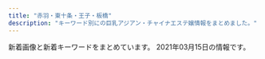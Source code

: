 ```yaml
---
title: "赤羽・東十条・王子・板橋"
description: "キーワード別にの巨乳アジアン・チャイナエステ嬢情報をまとめました。"
---
```


新着画像と新着キーワードをまとめています。
2021年03月15日の情報です。

<DmmAffiliateIns />
<KeywordTable
  shops={
    [
    {
        "station": "\u84ee\u6839\u99c5\u6771\u53e3",
        "img_links": [
            "http://www.l-yuri.work/img/yuki1.jpg",
            "http://www.l-yuri.work/images/tg.jpg",
            "http://www.l-yuri.work/images/head.jpg",
            "http://www.l-yuri.work/images/sys.png",
            "http://www.l-yuri.work/staff/emi.jpg",
            "http://www.l-yuri.work/images/2.png",
            "http://www.l-yuri.work/img/aki1.jpg",
            "http://www.l-yuri.work/images/1.png",
            "http://www.l-yuri.work/img/rina1.jpg",
            "http://www.l-yuri.work/images/4.png",
            "http://www.l-yuri.work/images/3.png",
            "http://www.l-yuri.work/images/h_line.jpg",
            "http://www.l-yuri.work/staff/aki.jpg",
            "http://www.l-yuri.work/images/tel.jpg",
            "http://www.l-yuri.work/staff/rina.jpg",
            "http://www.l-yuri.work/images/mobile.jpg",
            "http://www.l-yuri.work/images/int2.png",
            "http://www.l-yuri.work/staff/yuki.jpg",
            "http://www.l-yuri.work/images/int1.png",
            "http://www.l-yuri.work/img/emi1.jpg",
            "http://www.l-yuri.work/images/s1.png",
            "http://www.l-yuri.work/images/interior_t.jpg",
            "http://www.l-yuri.work/images/news.png",
            "http://www.l-yuri.work/images/staff_t.jpg"
        ],
        "name": "\u767e\u5408",
        "keywords": {},
        "url": "http://www.l-yuri.work/"
    },
    {
        "keywords": {
            "87": 4,
            "86": 1,
            "D": 5
        },
        "url": "http://www.darling.esjp.info/",
        "img_links": [
            "http://www.darling.esjp.info/img/top01.png",
            "http://www.darling.esjp.info/files/008.jpg",
            "http://www.darling.esjp.info/img/nav-002.png",
            "http://www.darling.esjp.info/img/nav-004.png",
            "http://www.darling.esjp.info/img/stb.jpg",
            "http://www.darling.esjp.info/files/002.jpg",
            "http://www.darling.esjp.info/img/nav-005.png",
            "http://www.darling.esjp.info/files/001.jpg",
            "http://www.darling.esjp.info/img/tel.png",
            "http://www.darling.esjp.info/files/003.jpg",
            "http://www.darling.esjp.info/img/nav-001.png",
            "http://www.darling.esjp.info/img/stt.jpg",
            "http://www.darling.esjp.info/files/007.jpg",
            "http://www.darling.esjp.info/img/nav-006.png",
            "http://www.darling.esjp.info/img/nav-003.png"
        ],
        "station": "JR\u8d64\u7fbd\u99c5\u5357\u53e3",
        "name": "Darling \uff5e\u30c0\u30fc\u30ea\u30f3\uff5e"
    },
    {
        "station": "JR\u738b\u5b50\u99c5\u5317\u53e3",
        "url": "http://oji.pink/",
        "img_links": [
            "http://oji.pink/images/mobile.jpg",
            "http://oji.pink/images/zi_link.png",
            "http://oji.pink/images/top.jpg",
            "http://oji.pink/images/g2.jpg",
            "http://oji.pink/images/r1.jpg",
            "http://oji.pink/images/1.png",
            "http://oji.pink/images/r2.jpg",
            "http://oji.pink/images/g0.jpg",
            "http://oji.pink/images/g5.jpg",
            "http://oji.pink/images/new1.jpg",
            "http://oji.pink/images/aki.jpg",
            "http://oji.pink/images/yuki.jpg",
            "http://oji.pink/images/3.png",
            "http://oji.pink/images/g1.jpg",
            "http://oji.pink/images/r3.jpg",
            "http://oji.pink/images/r4.jpg",
            "http://oji.pink/images/zi_staff.png",
            "http://oji.pink/images/g7.jpg"
        ],
        "keywords": {
            "C": 15
        },
        "name": "\u7f8e\u5065"
    },
    {
        "url": "http://www.goodtime.iesjp.com/",
        "img_links": [
            "http://www.goodtime.iesjp.com/images/m-top03.jpg",
            "http://www.goodtime.iesjp.com/files/004.jpg",
            "http://www.goodtime.iesjp.com/images/m-head.jpg",
            "http://www.goodtime.iesjp.com/files/005.jpg",
            "http://www.goodtime.iesjp.com/photo_news/upimg/529386029caabbb08f_0.jpg",
            "http://www.goodtime.iesjp.com/photo_news/upimg/39901600bd6533312b_0.jpg",
            "http://www.goodtime.iesjp.com/images/m-top-right03.jpg",
            "http://www.goodtime.iesjp.com/files/003.jpg",
            "http://www.goodtime.iesjp.com/images/top-left01.jpg",
            "http://www.goodtime.iesjp.com/images/m-top-right01.jpg",
            "http://www.goodtime.iesjp.com/images/m-right.jpg",
            "http://www.goodtime.iesjp.com/photo_news/upimg/2288060497ed9031e6_0.jpg",
            "http://www.goodtime.iesjp.com/images/m-top02.jpg",
            "http://www.goodtime.iesjp.com/images/m-yejiao.jpg",
            "http://www.goodtime.iesjp.com/images/m-left.jpg",
            "http://www.goodtime.iesjp.com/images/m-top-right04.jpg",
            "http://www.goodtime.iesjp.com/images/m-top-right02.jpg",
            "http://www.goodtime.iesjp.com/files/002.jpg",
            "http://www.goodtime.iesjp.com/images/call.png",
            "http://www.goodtime.iesjp.com/photo_news/upimg/20911603de0e3ad912_0.jpg",
            "http://www.goodtime.iesjp.com/photo_news/upimg/43415603819cc9fd0d_1.jpg"
        ],
        "station": "\u8d64\u7fbd\u5ca9\u6df5\u99c52\u756a\u51fa\u53e3",
        "name": "GOOD TIME",
        "keywords": {
            "D": 6,
            "C": 2,
            "83": 2,
            "87": 6
        }
    },
    {
        "keywords": {
            "86": 2,
            "C": 1,
            "84": 1,
            "85": 1,
            "89": 1,
            "E": 2,
            "D": 3,
            "87": 1
        },
        "station": "JR\u8d64\u7fbd\u99c5\u6771\u53e3",
        "name": "\u30a2\u30a4\u30ea\u30b9",
        "url": "http://www.e-baby.work/",
        "img_links": [
            "http://www.e-baby.work/staff/kumic.jpg",
            "http://www.e-baby.work/staff/karen1.jpg",
            "http://www.e-baby.work/staff/rina1.jpg",
            "http://www.e-baby.work/staff/kumi1.jpg",
            "http://www.e-baby.work/staff/haru1.jpg",
            "http://www.e-baby.work/img/all/loader.png",
            "http://www.e-baby.work/img/all/icon2.png",
            "http://www.e-baby.work/staff/yuka1.jpg",
            "http://www.e-baby.work/staff/maya1.jpg"
        ]
    },
    {
        "url": "http://www.cocosia.work/",
        "station": "JR\u8d64\u7fbd\u99c5\u897f\u53e3",
        "name": "Cocosia \uff5e\u30b3\u30b3\u30b7\u30a2\uff5e",
        "keywords": {
            "86": 8,
            "E": 6,
            "C": 15,
            "87": 6,
            "D": 10,
            "85": 2
        },
        "img_links": [
            "http://www.cocosia.work/staff/riya.jpg",
            "http://www.cocosia.work/img/bn_contact_sp.jpg",
            "http://www.cocosia.work/staff/rea1.jpg",
            "http://www.cocosia.work/img/concept_sp.jpg",
            "http://www.cocosia.work/img/concept.jpg",
            "http://www.cocosia.work/staff/mao1.jpg",
            "http://www.cocosia.work/img/int2.jpg",
            "http://www.cocosia.work/staff/mika1.jpg",
            "http://www.cocosia.work/staff/hina1.jpg",
            "http://www.cocosia.work/staff/mao.jpg",
            "http://www.cocosia.work/img/int2_sp.jpg",
            "http://www.cocosia.work/staff/rea.jpg",
            "http://www.cocosia.work/img/header_info.png",
            "http://www.cocosia.work/img/int3_sp.jpg",
            "http://www.cocosia.work/img/i_tel.png",
            "http://www.cocosia.work/img/int1.jpg",
            "http://www.cocosia.work/img/bn_howto_sp.jpg",
            "http://www.cocosia.work/staff/yuyu1.jpg",
            "http://www.cocosia.work/img/bn_contact.jpg",
            "http://www.cocosia.work/staff/riya1.jpg",
            "http://www.cocosia.work/img/int1_sp.jpg",
            "http://www.cocosia.work/img/bn_howto.jpg",
            "http://www.cocosia.work/img/int3.jpg",
            "http://www.cocosia.work/staff/hina.jpg",
            "http://www.cocosia.work/staff/yuyu.jpg",
            "http://www.cocosia.work/staff/mika.jpg"
        ]
    },
    {
        "img_links": [
            "https://dream.ests.jp/images/mobile.jpg",
            "https://dream.ests.jp/images/end.png",
            "https://dream.ests.jp/images/s_link.jpg",
            "https://dream.ests.jp/photos/sites/12/2021/03/2021031110482744.jpg",
            "https://dream.ests.jp/images/1.jpg",
            "https://dream.ests.jp/images/2.jpg",
            "https://dream.ests.jp/photos/sites/12/2021/03/2021031110483021.jpg",
            "https://dream.ests.jp/images/line.png",
            "https://dream.ests.jp/images/s_pick.png",
            "https://dream.ests.jp/images/staff_bj3.jpg",
            "https://dream.ests.jp/images/new.jpg",
            "https://dream.ests.jp/photos/sites/12/2021/03/2021031110482840.jpg",
            "https://dream.ests.jp/images/s_therapist.jpg",
            "https://dream.ests.jp/images/s_news.jpg",
            "https://dream.ests.jp/images/news_bj3.jpg",
            "https://dream.ests.jp/photos/sites/12/2021/03/2021031110483161.jpg",
            "https://dream.ests.jp/images/top.png"
        ],
        "keywords": {
            "C": 12,
            "87": 2,
            "85": 2,
            "86": 4,
            "D": 6,
            "E": 2
        },
        "station": "JR\u8d64\u7fbd\u99c5\u6771\u53e3",
        "name": "Aroma Dream \uff5e\u30a2\u30ed\u30de\u30c9\u30ea\u30fc\u30e0\uff5e",
        "url": "https://dream.ests.jp/"
    },
    {
        "name": "Only one \uff5e\u30aa\u30f3\u30ea\u30fc\u30ef\u30f3\uff5e",
        "keywords": {},
        "station": "JR\u8d64\u7fbd\u99c5\u5357\u53e3",
        "url": "http://www.roserelaxation.info/",
        "img_links": [
            "http://www.roserelaxation.info/upload/202007/1594636246.jpg",
            "http://www.roserelaxation.info/upload/images/20171206_132851.jpg",
            "http://www.roserelaxation.info/upload/201708/thumb_dis/1502280972.jpg",
            "http://www.roserelaxation.info/upload/201808/thumb_dis/1535596152.jpg",
            "http://www.roserelaxation.info/upload/201801/thumb_dis/1517150493.jpg",
            "http://www.roserelaxation.info/upload/201712/thumb/1512155748.jpg",
            "http://www.roserelaxation.info/upload/202008/1598846272.jpg",
            "http://www.roserelaxation.info/upload/images/20170525_102731.jpg",
            "http://www.roserelaxation.info/upload/202007/thumb_dis/1594636355.jpg",
            "http://www.roserelaxation.info/upload/images/20170613_104732.jpg",
            "http://www.roserelaxation.info/upload/images/20171206_132823.jpg",
            "http://www.roserelaxation.info/upload/images/20171214_032900.jpg",
            "http://www.roserelaxation.info/upload/201807/thumb_dis/1531197286.jpg",
            "http://www.roserelaxation.info/upload/201807/1531197286.jpg",
            "http://www.roserelaxation.info/upload/202007/1594636355.jpg",
            "http://www.roserelaxation.info/upload/201807/thumb/1531195952.jpg",
            "http://www.roserelaxation.info/upload/202007/thumb/1594636684.jpg",
            "http://www.roserelaxation.info/upload/202007/thumb/1594636355.jpg",
            "http://www.roserelaxation.info/upload/201807/thumb_dis/1531195952.jpg",
            "http://www.roserelaxation.info/upload/201712/thumb_dis/1512155748.jpg",
            "http://www.roserelaxation.info/upload/201801/thumb/1517150493.jpg",
            "http://www.roserelaxation.info/upload/201707/1499300573.jpg",
            "http://www.roserelaxation.info/upload/201807/thumb/1531195547.jpg",
            "http://www.roserelaxation.info/upload/202007/1594636684.jpg",
            "http://www.roserelaxation.info/upload/images/20170706_091357.jpg",
            "http://www.roserelaxation.info/upload/201708/1502280972.jpg",
            "http://www.roserelaxation.info/upload/201801/1517150493.jpg",
            "http://www.roserelaxation.info/upload/201807/1531195547.jpg",
            "http://www.roserelaxation.info/upload/202007/thumb/1594636246.jpg",
            "http://www.roserelaxation.info/upload/201712/1512155748.jpg",
            "http://www.roserelaxation.info/upload/202007/thumb_dis/1594636322.jpg",
            "http://www.roserelaxation.info/upload/202007/thumb_dis/1594636246.jpg",
            "http://www.roserelaxation.info/upload/202007/thumb_dis/1594636684.jpg",
            "http://www.roserelaxation.info/upload/201807/thumb_dis/1531195547.jpg",
            "http://www.roserelaxation.info/upload/201807/1531195952.jpg",
            "http://www.roserelaxation.info/upload/images/20171206_133002.jpg",
            "http://www.roserelaxation.info/upload/images/20171206_132919.jpg"
        ]
    },
    {
        "url": "http://tenpo5.iest.info/",
        "station": "JR\u738b\u5b50\u99c5\u5317\u53e3",
        "name": "\u3084\u3059\u3089\u304e",
        "img_links": [],
        "keywords": {}
    },
    {
        "url": "https://www.sinraku.work/",
        "name": "\u5fc3\u697d",
        "keywords": {},
        "img_links": [
            "https://www.sinraku.work/images/menu/staff.png",
            "https://www.sinraku.work/staff/miho.jpg",
            "https://www.sinraku.work/images/time.jpg",
            "https://www.sinraku.work/img/koko2.jpg",
            "https://www.sinraku.work/images/int1.jpg",
            "https://www.sinraku.work/images/sys.png",
            "https://www.sinraku.work/images/int2.png",
            "https://www.sinraku.work/images/menu/top.png",
            "https://www.sinraku.work/staff/rina.jpg",
            "https://www.sinraku.work/img/koko1.jpg",
            "https://www.sinraku.work/img/miho1.jpg",
            "https://www.sinraku.work/images/tel.png",
            "https://www.sinraku.work/images/rec.jpg",
            "https://www.sinraku.work/img/kai1.jpg",
            "https://www.sinraku.work/img/rina1.jpg",
            "https://www.sinraku.work/images/tg.png",
            "https://www.sinraku.work/img/kai2.jpg",
            "https://www.sinraku.work/staff/kai.jpg",
            "https://www.sinraku.work/images/news.jpg",
            "https://www.sinraku.work/img/rina2.jpg",
            "https://www.sinraku.work/img/miho2.jpg",
            "https://www.sinraku.work/staff/koko.jpg",
            "https://www.sinraku.work/images/interior_t.jpg",
            "https://www.sinraku.work/images/menu/interior.png",
            "https://www.sinraku.work/images/staff_t.jpg"
        ],
        "station": "JR\u8d64\u7fbd\u99c5\u6771\u53e3"
    },
    {
        "url": "http://esthe-taiwanaroma.com/",
        "name": "\u53f0\u6e7e\u30a2\u30ed\u30de",
        "img_links": [
            "http://esthe-taiwanaroma.com/img/mask05.jpg",
            "http://esthe-taiwanaroma.com/img/pagetop.png",
            "http://esthe-taiwanaroma.com/img/mami03.png",
            "http://esthe-taiwanaroma.com/img/corona-4.jpg",
            "http://esthe-taiwanaroma.com/img/head_img.png",
            "http://esthe-taiwanaroma.com/img/photo_01.jpg",
            "http://esthe-taiwanaroma.com/img/corona-3.jpg",
            "http://esthe-taiwanaroma.com/img/sara2.jpg",
            "http://esthe-taiwanaroma.com/img/anna.png",
            "http://esthe-taiwanaroma.com/img/kaori2.jpg",
            "http://esthe-taiwanaroma.com/img/ami.jpg",
            "http://esthe-taiwanaroma.com/img/reina3.jpg",
            "http://esthe-taiwanaroma.com/img/mami.jpg",
            "http://esthe-taiwanaroma.com/img/mask04.jpg",
            "http://esthe-taiwanaroma.com/img/hina.jpg",
            "http://esthe-taiwanaroma.com/img/mask03.jpg",
            "http://esthe-taiwanaroma.com/img/corona-2.jpg",
            "http://esthe-taiwanaroma.com/img/yuki.jpg",
            "http://esthe-taiwanaroma.com/img/corona-5.jpg",
            "http://esthe-taiwanaroma.com/img/tel_img.png",
            "http://esthe-taiwanaroma.com/img/emi001.jpg",
            "http://esthe-taiwanaroma.com/img/mask02.jpg",
            "http://esthe-taiwanaroma.com/img/mask01.jpg",
            "http://esthe-taiwanaroma.com/img/topbg02.jpg",
            "http://esthe-taiwanaroma.com/img/sara002.jpg"
        ],
        "station": "JR\u8d64\u7fbd\u99c5\u5357\u53e3",
        "keywords": {}
    },
    {
        "img_links": [
            "http://shanshan-esthe.com/img/no.png",
            "http://shanshan-esthe.com/img/st14.jpg",
            "http://shanshan-esthe.com/img/sta14.jpg",
            "http://shanshan-esthe.com/img/st16.jpg",
            "http://shanshan-esthe.com/img/sta0.jpg"
        ],
        "station": "JR\u6771\u5341\u6761\u99c5\u5317\u53e3",
        "name": "\u9999\u9999",
        "keywords": {
            "86": 2,
            "D": 2
        },
        "url": "http://shanshan-esthe.com/"
    },
    {
        "img_links": [
            "https://higashijujo-mensesthe.com/staff/kimi-l2.jpg",
            "https://higashijujo-mensesthe.com/2019/08/10/kimi-s1.jpg",
            "https://higashijujo-mensesthe.com/2019/08/23/satomi-s1.jpg",
            "https://higashijujo-mensesthe.com/staff/satomi-l1.jpg",
            "https://higashijujo-mensesthe.com/room/room-l4.jpg",
            "https://higashijujo-mensesthe.com/menu/info.png",
            "https://higashijujo-mensesthe.com/staff/kimi-l1.jpg",
            "https://higashijujo-mensesthe.com/images/footer-l.png",
            "https://higashijujo-mensesthe.com/room/room-l1.jpg",
            "https://higashijujo-mensesthe.com/2019/10/21/rika-s1.jpg",
            "https://higashijujo-mensesthe.com/button/blog.png",
            "https://higashijujo-mensesthe.com/images/header3.png",
            "https://higashijujo-mensesthe.com/icon/yelp.png",
            "https://higashijujo-mensesthe.com/images/footer-r.png",
            "https://higashijujo-mensesthe.com/staff/lime-l1.jpg",
            "https://higashijujo-mensesthe.com/room/esthe3.jpg",
            "https://higashijujo-mensesthe.com/2020/02/29/lime-s1.jpg",
            "https://higashijujo-mensesthe.com/button/home.png",
            "https://higashijujo-mensesthe.com/staff/rika-l1.jpg",
            "https://higashijujo-mensesthe.com/room/esthe2.jpg",
            "https://higashijujo-mensesthe.com/icon/twitter.png",
            "https://higashijujo-mensesthe.com/staff/kimi-s1.jpg",
            "https://higashijujo-mensesthe.com/menu/home.png",
            "https://higashijujo-mensesthe.com/staff/rika-s1.jpg",
            "https://higashijujo-mensesthe.com/button/staff.png",
            "https://higashijujo-mensesthe.com/staff/kimi-s2.jpg",
            "https://higashijujo-mensesthe.com/images/clear.png",
            "https://higashijujo-mensesthe.com/menu/friend.png",
            "https://higashijujo-mensesthe.com/images/qrcode.png",
            "https://higashijujo-mensesthe.com/room/room-l2.jpg",
            "https://higashijujo-mensesthe.com/images/flower.png",
            "https://higashijujo-mensesthe.com/staff/lime-s1.jpg",
            "https://higashijujo-mensesthe.com/images/main-sp.jpg",
            "https://higashijujo-mensesthe.com/menu/gallery.png",
            "https://higashijujo-mensesthe.com/staff/runa-l1.jpg",
            "https://higashijujo-mensesthe.com/room/room-l3.jpg",
            "https://higashijujo-mensesthe.com/images/camp.jpg",
            "https://higashijujo-mensesthe.com/icon/facebook.png",
            "https://higashijujo-mensesthe.com/icon/line.png",
            "https://higashijujo-mensesthe.com/menu/blog.png",
            "https://higashijujo-mensesthe.com/staff/satomi-s1.jpg",
            "https://higashijujo-mensesthe.com/staff/runa-s1.jpg",
            "https://higashijujo-mensesthe.com/room/esthe1.jpg",
            "https://higashijujo-mensesthe.com/2019/08/22/runa-s1.jpg",
            "https://higashijujo-mensesthe.com/images/main1.jpg"
        ],
        "name": "Love Sea",
        "station": "JR\u6771\u5341\u6761\u99c5\u5317\u53e3",
        "keywords": {},
        "url": "https://higashijujo-mensesthe.com/"
    },
    {
        "img_links": [
            "http://www.crossu.xyz/uploads/allimg/180620/1-1P6201013133b.jpg",
            "http://www.crossu.xyz/uploads/181211/1-1Q2111433162D.jpg",
            "http://www.crossu.xyz/templets/default/picture/news.jpg",
            "http://www.crossu.xyz/uploads/191119/1-19111915043V27.jpg",
            "http://www.crossu.xyz/templets/default/picture/interior_t.jpg",
            "http://www.crossu.xyz/uploads/190924/1-1Z9241056212J.jpg",
            "http://www.crossu.xyz/uploads/191129/1-19112914393CK.jpg",
            "http://www.crossu.xyz/templets/default/picture/staff_t.jpg",
            "http://www.crossu.xyz/uploads/180620/1-1P62010193X63.jpg",
            "http://www.crossu.xyz/templets/default/picture/head.jpg",
            "http://www.crossu.xyz/uploads/180621/1-1P621101232H4.jpg",
            "http://www.crossu.xyz/uploads/180620/1-1P62010154K00.png",
            "http://www.crossu.xyz/templets/default/picture/rec1.png",
            "http://www.crossu.xyz/uploads/200528/1-20052Q52142229.jpg"
        ],
        "name": "\u685c\u306e\u604b",
        "url": "http://www.crossu.xyz/",
        "station": "JR\u738b\u5b50\u99c5\u5317\u53e3",
        "keywords": {
            "\u30bb\u30af\u30b7\u30fc": 5
        }
    },
    {
        "name": "Kiss you",
        "keywords": {},
        "station": "JR\u8d64\u7fbd\u99c5",
        "url": "http://kissyourelax.xyz/",
        "img_links": [
            "http://kissyourelax.xyz/uploads/191129/1-191129154603T5.jpg",
            "http://kissyourelax.xyz/uploads/190625/1-1Z625203Q3N2.jpg",
            "http://kissyourelax.xyz/uploads/200812/1-200Q212540D24.jpg",
            "http://kissyourelax.xyz/uploads/190920/1-1Z9200Z645220.jpg",
            "http://kissyourelax.xyz/uploads/190426/1-1Z4261G221600.jpg",
            "http://kissyourelax.xyz/uploads/190426/1-1Z4261G229208.jpg",
            "http://kissyourelax.xyz/uploads/191213/1-1912131550052E.jpg",
            "http://kissyourelax.xyz/uploads/190625/1-1Z625204313L6.jpg",
            "http://kissyourelax.xyz/img/s0.png",
            "http://kissyourelax.xyz/uploads/190712/1-1ZG2111F3448.jpg",
            "http://kissyourelax.xyz/uploads/200929/1-200929125F62K.jpg",
            "http://kissyourelax.xyz/uploads/190802/1-1ZP20P930U4.jpg",
            "http://kissyourelax.xyz/uploads/190422/1-1Z422143352a6.jpg",
            "http://kissyourelax.xyz/uploads/191213/1-19121315493M58.jpg",
            "http://kissyourelax.xyz/uploads/190422/1-1Z42214343N22.jpg",
            "http://kissyourelax.xyz/uploads/200929/1-200929125H1111.jpg",
            "http://kissyourelax.xyz/uploads/190422/1-1Z422144244F3.jpg",
            "http://kissyourelax.xyz/img/botton.jpg",
            "http://kissyourelax.xyz/uploads/190514/1-1Z5140R02A31.jpg",
            "http://kissyourelax.xyz/uploads/190514/1-1Z5140R044351.jpg",
            "http://kissyourelax.xyz/uploads/200812/1-200Q2125423452.jpg",
            "http://kissyourelax.xyz/uploads/190426/1-1Z4261G1591I.jpg",
            "http://kissyourelax.xyz/uploads/190802/1-1ZP20P91YN.jpg",
            "http://kissyourelax.xyz/uploads/190712/1-1ZG2111A3147.jpg"
        ]
    },
    {
        "img_links": [
            "http://e-yuri.work/images/rec1.jpg",
            "http://e-yuri.work/img/yuyu1.jpg",
            "http://e-yuri.work/img/karina1.jpg",
            "http://e-yuri.work/img/ayumi1.jpg",
            "http://e-yuri.work/images/interior_t.jpg",
            "http://e-yuri.work/images/int2.jpg",
            "http://e-yuri.work/images/s1.png",
            "http://e-yuri.work/staff/ayumi.jpg",
            "http://e-yuri.work/images/int1.jpg",
            "http://e-yuri.work/images/3.jpg",
            "http://e-yuri.work/images/news.jpg",
            "http://e-yuri.work/staff/karina.jpg",
            "http://e-yuri.work/staff/yuyu.jpg",
            "http://e-yuri.work/images/head.jpg",
            "http://e-yuri.work/images/tg.jpg",
            "http://e-yuri.work/images/2.jpg",
            "http://e-yuri.work/images/rec2.jpg",
            "http://e-yuri.work/images/staff_t.jpg",
            "http://e-yuri.work/images/sys.jpg",
            "http://e-yuri.work/images/1.jpg",
            "http://e-yuri.work/images/ac1.jpg"
        ],
        "keywords": {},
        "url": "http://e-yuri.work/",
        "name": "\u5f69\u8679",
        "station": "\u5c3e\u4e45\u99c5"
    },
    {
        "keywords": {
            "87": 2,
            "84": 2,
            "82": 2,
            "86": 4
        },
        "station": "JR\u8d64\u7fbd\u99c5\u6771\u53e3",
        "name": "\u30c0\u30fc\u30ea\u30f3",
        "img_links": [
            "http://angel-aroma.net/img/sta2.jpg",
            "http://angel-aroma.net/img/sta5.jpg",
            "http://angel-aroma.net/img/no.png",
            "http://angel-aroma.net/img/sta3.jpg",
            "http://angel-aroma.net/img/m4.jpg",
            "http://angel-aroma.net/img/m6.jpg",
            "http://angel-aroma.net/img/m20.jpg",
            "http://angel-aroma.net/img/m3.jpg",
            "http://angel-aroma.net/img/m30.jpg",
            "http://angel-aroma.net/img/sta6.jpg",
            "http://angel-aroma.net/img/top.jpg",
            "http://angel-aroma.net/img/sta1.jpg",
            "http://angel-aroma.net/img/m1.jpg",
            "http://angel-aroma.net/img/m2.jpg",
            "http://angel-aroma.net/img/qr.jpg",
            "http://angel-aroma.net/img/m10.jpg",
            "http://angel-aroma.net/img/m5.jpg",
            "http://angel-aroma.net/img/stafft.jpg"
        ],
        "url": "http://angel-aroma.net/"
    },
    {
        "img_links": [
            "http://ka-en.work/img/acc5.jpg",
            "http://ka-en.work/img/st8.jpg",
            "http://ka-en.work/sp/img/t-o.jpg",
            "http://ka-en.work/sp/img/sys.jpg",
            "http://ka-en.work/sp/img/info.jpg",
            "http://ka-en.work/sp/img/st1.jpg",
            "http://ka-en.work/img/s9.jpg",
            "http://ka-en.work/sp/img/add.jpg",
            "http://ka-en.work/img/botton3.jpg",
            "http://ka-en.work/img/st1.jpg",
            "http://ka-en.work/sp/img/kanban.jpg",
            "http://ka-en.work/sp/img/p-6.jpg",
            "http://ka-en.work/sp/img/st9.jpg",
            "http://ka-en.work/sp/img/st4.jpg",
            "http://ka-en.work/img/fla-1.jpg",
            "http://ka-en.work/img/st10.jpg",
            "http://ka-en.work/img/kanban.jpg",
            "http://ka-en.work/img/fla-2.jpg",
            "http://ka-en.work/img/s4.jpg",
            "http://ka-en.work/img/acc4.jpg",
            "http://ka-en.work/img/s3.jpg",
            "http://ka-en.work/sp/img/tel.jpg",
            "http://ka-en.work/sp/img/time.jpg",
            "http://ka-en.work/sp/img/st7.jpg",
            "http://ka-en.work/sp/img/p-10.jpg",
            "http://ka-en.work/sp/img/p-9.jpg",
            "http://ka-en.work/sp/img/st3.jpg",
            "http://ka-en.work/sp/img/pc.jpg",
            "http://ka-en.work/sp/img/t-t.jpg",
            "http://ka-en.work/img/botton5.jpg",
            "http://ka-en.work/img/head.jpg",
            "http://ka-en.work/sp/img/pic.jpg",
            "http://ka-en.work/sp/img/st8.jpg",
            "http://ka-en.work/img/st4.jpg",
            "http://ka-en.work/img/st9.jpg",
            "http://ka-en.work/sp/img/st10.jpg",
            "http://ka-en.work/img/s2.jpg",
            "http://ka-en.work/img/botton4.jpg",
            "http://ka-en.work/img/st2.jpg",
            "http://ka-en.work/img/s7.jpg",
            "http://ka-en.work/img/acc3.jpg",
            "http://ka-en.work/img/botton6.jpg",
            "http://ka-en.work/sp/img/cam.jpg",
            "http://ka-en.work/sp/img/t-a.jpg",
            "http://ka-en.work/img/mo.png",
            "http://ka-en.work/sp/img/acc1.jpg",
            "http://ka-en.work/sp/img/acc3.jpg",
            "http://ka-en.work/sp/img/acc5.jpg",
            "http://ka-en.work/img/st7.jpg",
            "http://ka-en.work/sp/img/tit.jpg",
            "http://ka-en.work/img/st6.jpg",
            "http://ka-en.work/sp/img/st6.jpg",
            "http://ka-en.work/sp/img/botton.jpg",
            "http://ka-en.work/img/botton2.jpg",
            "http://ka-en.work/sp/img/acc4.jpg",
            "http://ka-en.work/img/fla-3.jpg",
            "http://ka-en.work/img/s6.jpg",
            "http://ka-en.work/sp/img/t-s.jpg",
            "http://ka-en.work/img/st3.jpg",
            "http://ka-en.work/img/botton.jpg",
            "http://ka-en.work/img/acc2.jpg",
            "http://ka-en.work/img/s10.jpg",
            "http://ka-en.work/img/foot.jpg",
            "http://ka-en.work/img/acc1.jpg",
            "http://ka-en.work/sp/img/acc2.jpg",
            "http://ka-en.work/sp/img/st2.jpg",
            "http://ka-en.work/sp/img/t-r.jpg"
        ],
        "url": "http://ka-en.work/",
        "station": "JR\u8d64\u7fbd\u99c5\u6771\u53e3",
        "name": "\u83ef\u8276",
        "keywords": {
            "86": 2,
            "88": 2,
            "E": 3,
            "84": 1,
            "85": 12,
            "C": 17,
            "D": 5,
            "87": 1
        }
    },
    {
        "url": "http://flower.este88.com/",
        "name": "Flower",
        "img_links": [
            "http://flower.este88.com/i/images/access2.jpg",
            "http://flower.este88.com/i/images/access1.jpg",
            "http://flower.este88.com/images/m04.jpg",
            "http://flower.este88.com/i/images/access7.jpg",
            "http://flower.este88.com/gals/haruka1.jpg",
            "http://flower.este88.com/images/kp01.jpg",
            "http://flower.este88.com/images/m02.jpg",
            "http://flower.este88.com/images/dot.png",
            "http://flower.este88.com/gals/riri1.jpg",
            "http://flower.este88.com/gals/yuuna1.jpg",
            "http://flower.este88.com/i/images/access4.jpg",
            "http://flower.este88.com/images/m03.jpg",
            "http://flower.este88.com/images/m05.jpg",
            "http://flower.este88.com/gals/moe1.jpg",
            "http://flower.este88.com/images/m01.jpg",
            "http://flower.este88.com/i/images/access5.jpg",
            "http://flower.este88.com/images/img1.jpg",
            "http://flower.este88.com/gals/erika1.jpg",
            "http://flower.este88.com/i/images/access3.jpg",
            "http://flower.este88.com/gals/emi1.jpg",
            "http://flower.este88.com/i/images/access6.jpg"
        ],
        "keywords": {},
        "station": "JR\u8d64\u7fbd\u99c5\u5357\u53e3"
    },
    {
        "name": "Last Paradise \uff5e\u30e9\u30b9\u30c8\u30d1\u30e9\u30c0\u30a4\u30b9\uff5e",
        "keywords": {
            "90": 2,
            "84": 4,
            "86": 4,
            "85": 9
        },
        "url": "http://lastpara.net/",
        "station": "JR\u8d64\u7fbd\u99c5\u5357\u53e3",
        "img_links": [
            "http://lastpara.net/image/cast/cast_261_1_l.jpg",
            "http://lastpara.net/image/cast/cast_259_1_l.jpg",
            "http://lastpara.net/image/cast/cast_265_1_l.jpg",
            "http://lastpara.net/image/cast/cast_263_1_l.jpg",
            "http://lastpara.net/image/cast/cast_255_1_l.jpg",
            "http://lastpara.net/img/event/camp_top_02.jpg",
            "http://lastpara.net/image/cast/cast_263_1_s.jpg",
            "http://lastpara.net/image/cast/cast_287_1_s.jpg",
            "http://lastpara.net/image/cast/cast_286_1_l.jpg",
            "http://lastpara.net/image/cast/cast_262_1_l.jpg",
            "http://lastpara.net/img/recuit.png",
            "http://lastpara.net/image/cast/cast_259_1_s.jpg",
            "http://lastpara.net/image/cast/cast_286_1_s.jpg",
            "http://lastpara.net/image/cast/cast_265_1_s.jpg",
            "http://lastpara.net/img/news-ttl.jpg",
            "http://lastpara.net/image/cast/cast_256_1_l.jpg",
            "http://lastpara.net/image/cast/cast_256_1_s.jpg",
            "http://lastpara.net/image/cast/cast_287_1_l.jpg"
        ]
    },
    {
        "name": "FLOWER",
        "station": "JR\u8d64\u7fbd\u99c5\u5357\u6539\u672d\u53e3(\u6771)",
        "keywords": {
            "87": 3,
            "\u30bb\u30af\u30b7\u30fc": 6,
            "88": 3,
            "89": 3,
            "98": 1
        },
        "url": "http://esthe-japan.work/flower/",
        "img_links": [
            "http://esthe-japan.work/flower/upload/202004/1588153474.png"
        ]
    },
    {
        "keywords": {
            "85": 6,
            "D": 36,
            "88": 12,
            "86": 18
        },
        "name": "\u5922\u3054",
        "url": "https://yumego.tyo.cm/",
        "img_links": [
            "https://yumego.tyo.cm/photos/sites/83/2020/12/2020120108205582.jpg",
            "https://yumego.tyo.cm/photos/sites/83/2020/12/2020120610415351.jpg",
            "https://yumego.tyo.cm/images/tit_staff01.png",
            "https://yumego.tyo.cm/images/tit_therapist.png",
            "https://yumego.tyo.cm/images/tit_new.png",
            "https://yumego.tyo.cm/images/img_tel.png",
            "https://yumego.tyo.cm/images/sp_tit_twitter.png",
            "https://yumego.tyo.cm/images/tit_twitter.png",
            "https://yumego.tyo.cm/images/maining.jpg",
            "https://yumego.tyo.cm/images/top.jpg",
            "https://yumego.tyo.cm/photos/sites/83/2021/02/2021020212253138.jpg",
            "https://yumego.tyo.cm/photos/sites/83/2020/12/2020120610415227.jpg",
            "https://yumego.tyo.cm/images/sp_tit_therapist.png",
            "https://yumego.tyo.cm/images/room3.jpg",
            "https://yumego.tyo.cm/photos/sites/83/2020/12/2020120802122165.jpg",
            "https://yumego.tyo.cm/images/room1.jpg",
            "https://yumego.tyo.cm/photos/sites/83/2020/12/2020120108205259.jpg",
            "https://yumego.tyo.cm/photos/sites/83/2020/12/2020120610415359.jpg",
            "https://yumego.tyo.cm/photos/sites/83/2020/12/2020120610415197.jpg",
            "https://yumego.tyo.cm/photos/sites/83/2020/12/2020120802122351.jpg",
            "https://yumego.tyo.cm/images/sp_tit_new.png",
            "https://yumego.tyo.cm/images/sp_tit_staff02.png",
            "https://yumego.tyo.cm/images/room4.jpg",
            "https://yumego.tyo.cm/images/sp_top.jpg",
            "https://yumego.tyo.cm/images/room2.jpg",
            "https://yumego.tyo.cm/images/sp_tit_staff01.png",
            "https://yumego.tyo.cm/images/tit_staff02.png",
            "https://yumego.tyo.cm/photos/sites/83/2020/12/2020120108205393.jpg"
        ],
        "station": "JR\u5341\u6761\u99c5\u5357\u53e3"
    }
]
}
/>
<DmmAffiliateScript />
